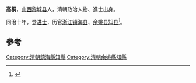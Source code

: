 '''高桐'''，[[山西|山西]][[黎城县|黎城县]]人，清朝政治人物、進士出身。

同治十年，登[[进士|进士]]，历官[[浙江|浙江]][[镇海县|镇海县]]、[[余姚县|余姚县]][[知县|知县]]<ref>{{cite news|author=长治市地方志办公室|title=黎城县进士名录|url=http://www.dfz.changzhi.gov.cn/960rn.jsp?urltype=news.NewsContentUrl&wbnewsid=232151&wbtreeid=21514|accessdate=2013-08-14|newspaper=长治市地方志办公室|deadurl=yes|archiveurl=https://web.archive.org/web/20130818212726/http://www.dfz.changzhi.gov.cn/960rn.jsp?urltype=news.NewsContentUrl&wbnewsid=232151&wbtreeid=21514|archivedate=2013-08-18}}</ref>。

==參考==
{{reflist}}
{{清朝人物小作品}}
{{同治十年辛未科殿試金榜}}
[[Category:清朝鎮海縣知縣|Category:清朝鎮海縣知縣]]
[[Category:清朝余姚縣知縣|Category:清朝余姚縣知縣]]